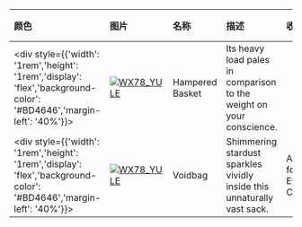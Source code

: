 | 颜色                                                                                                                        | 图片                                                                                                                                                                 | 名称                    | 描述                                                              | 收集             | 品质    | 交易 |
| :-------------------------------------------------------------------------------------------------------------------------- | :------------------------------------------------------------------------------------------------------------------------------------------------------------------- | :---------------------- | :---------------------------------------------------------------- | :--------------- | :------ | :--- |
| <div style={{'width': '1rem','height': '1rem','display': 'flex','background-color': '#BD4646','margin-left': '40%'}}></div> | [![WX78_YULE](https://items.kleientertainment.com/images/DST/KRAMPUS_SACK_BASKET/small)](https://items.kleientertainment.com/images/DST/KRAMPUS_SACK_BASKET/small)                                                     | Hampered Basket                           | Its heavy load pales in comparison to the weight on your conscience.                                                                                                                                                                                                                                                                       |                                 | Elegant                  | 否   |
| <div style={{'width': '1rem','height': '1rem','display': 'flex','background-color': '#BD4646','margin-left': '40%'}}></div> | [![WX78_YULE](https://items.kleientertainment.com/images/DST/KRAMPUS_SACK_VOIDBAG/small)](https://items.kleientertainment.com/images/DST/KRAMPUS_SACK_VOIDBAG/small)                                                   | Voidbag                                   | Shimmering stardust sparkles vividly inside this unnaturally vast sack.                                                                                                                                                                                                                                                                    | An Eye for an Eye Collection    | Elegant                  | 否   |
